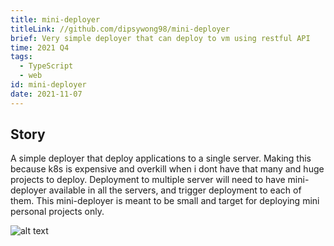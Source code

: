 ```yaml
---
title: mini-deployer
titleLink: //github.com/dipsywong98/mini-deployer
brief: Very simple deployer that can deploy to vm using restful API
time: 2021 Q4
tags:
  - TypeScript
  - web
id: mini-deployer
date: 2021-11-07
---
```


## Story

A simple deployer that deploy applications to a single server. Making this because k8s is expensive and overkill when i dont have that many and huge projects to deploy. Deployment to multiple server will need to have mini-deployer available in all the servers, and trigger deployment to each of them. This mini-deployer is meant to be small and target for deploying mini personal projects only.

![alt text](../public/img/posts/mini-deployer/image.png)
